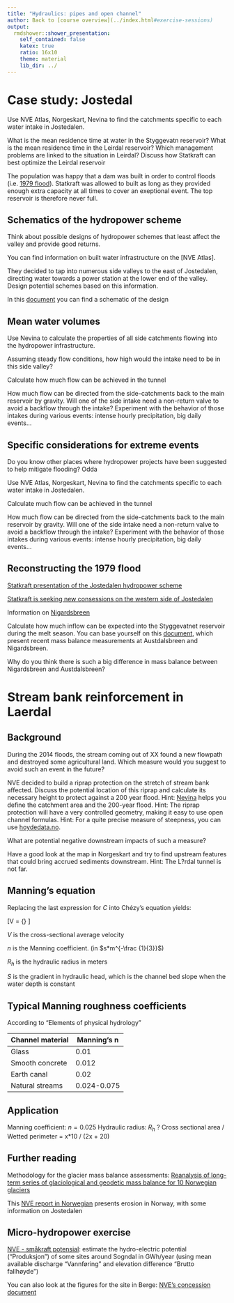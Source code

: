 ```yaml
---
title: "Hydraulics: pipes and open channel"
author: Back to [course overview](../index.html#exercise-sessions)
output:
  rmdshower::shower_presentation:
    self_contained: false
    katex: true
    ratio: 16x10
    theme: material
    lib_dir: ../
---
```


# Case study: Jostedal

Use NVE Atlas, Norgeskart, Nevina to find the catchments specific to each water intake in Jostedalen.

What is the mean residence time at water in the Styggevatn reservoir?
What is the mean residence time in the Leirdal reservoir?
Which management problems are linked to the situation in Leirdal?
Discuss how Statkraft can best optimize the Leirdal reservoir

The population was happy that a dam was built in order to control floods (i.e. [1979 flood](https://www.youtube.com/watch?v=9GDCZ-O6UbA)). Statkraft was allowed to built as long as they provided enough extra capacity at all times to cover an exeptional event. The top reservoir is therefore never full.

## Schematics of the hydropower scheme

Think about possible designs of hydropower schemes that least affect the valley and provide good returns.

You can find information on built water infrastructure on the [NVE Atlas].

They decided to tap into numerous side valleys to the east of Jostedalen, directing water towards a power station at the lower end of the valley. Design potential schemes based on this information.

In this [document](https://www.statkraft.no/globalassets/old-contains-the-old-folder-structure/documents/jostedal-official-assessment-final-10-may-2013_tcm9-27383.pdf) you can find a schematic of the design

## Mean water volumes

Use Nevina to calculate the properties of all side catchments flowing into the hydropower infrastructure.

Assuming steady flow conditions, how high would the intake need to be in this side valley?

Calculate how much flow can be achieved in the tunnel

How much flow can be directed from the side-catchments back to the main reservoir by gravity.
Will one of the side intake need a non-return valve to avoid a backflow through the intake?
Experiment with the behavior of those intakes during various events: intense hourly precipitation, big daily events...

## Specific considerations for extreme events

Do you know other places where hydropower projects have been suggested to help mitigate flooding?
Odda

Use NVE Atlas, Norgeskart, Nevina to find the catchments specific to each water intake in Jostedalen.

Calculate much flow can be achieved in the tunnel

How much flow can be directed from the side-catchments back to the main reservoir by gravity.
Will one of the side intake need a non-return valve to avoid a backflow through the intake?
Experiment with the behavior of those intakes during various events: intense hourly precipitation, big daily events...


## Reconstructing the 1979 flood

[Statkraft presentation of the Jostedalen hydropower scheme](https://www.statkraft.com/energy-sources/Power-plants/Norway/Jostedal/)

[Statkraft is seeking new consessions on the western side of Jostedalen](https://www.statkraft.no/media/pressemeldinger/Pressemeldinger-arkiv/2012/statkraft-skrinlegger-overforing-av-vestsideelvene-i-jostedalen/)


Information on [Nigardsbreen](https://www.nve.no/hydrologi/bre/bremalinger/massebalansemalinger/nigardsbreen)


Calculate how much inflow can be expected into the Styggevatnet reservoir during the melt season.
You can base yourself on this [document](http://publikasjoner.nve.no/rapport/2017/rapport2017_76.pdf), which present recent mass balance measurements at Austdalsbreen and Nigardsbreen.

Why do you think there is such a big difference in mass balance between Nigardsbreen and Austdalsbreen?

# Stream bank reinforcement in Laerdal

## Background

During the 2014 floods, the stream coming out of XX found a new flowpath and destroyed some agricultural land.
Which measure would you suggest to avoid such an event in the future?

NVE decided to build a riprap protection on the stretch of stream bank affected.
Discuss the potential location of this riprap and calculate its necessary height to protect against a 200 year flood.
Hint: [Nevina](www.nevina.nve.no) helps you define the catchment area and the 200-year flood.
Hint: The riprap protection will have a very controlled geometry, making it easy to use open channel formulas.
Hint: For a quite precise measure of steepness, you can use [hoydedata.no](www.hoydedata.no).

What are potential negative downstream impacts of such a measure?

Have a good look at the map in Norgeskart and try to find upstream features that could bring accrued sediments downstream.
Hint: The L?rdal tunnel is not far.

## Manning's equation
Replacing the last expression for $C$ into Chézy's equation yields:

\[V = {\frac{R_h^{2/3} S^{1/2}}{n}} \]

$V$ is the cross-sectional average velocity

$n$ is the Manning coefficient. (in $s*m^{-\frac {1}{3}}$)

$R_h$ is the hydraulic radius in meters

$S$ is the gradient in hydraulic head, which is the channel bed slope when the water depth is constant

## Typical Manning roughness coefficients
According to "Elements of physical hydrology"

Channel material	| Manning's n
--- | ---
Glass	| 0.01	
Smooth concrete	|	0.012
Earth canal | 0.02
Natural streams | 0.024-0.075

## Application

Manning coefficient: $n = 0.025$
Hydraulic radius: $R_h$ ?
Cross sectional area / Wetted perimeter = x*10 / (2x + 20)

## Further reading

Methodology for the glacier mass balance assessments: [Reanalysis of long-term series of glaciological and geodetic mass balance for 10 Norwegian glaciers](https://www.the-cryosphere.net/10/535/2016/tc-10-535-2016.pdf)

This [NVE report in Norwegian](http://publikasjoner.nve.no/hydra/rapport/mi05.pdf) presents erosion in Norway, with some information on Jostedalen

<!-- Hydrology and hydraulics in sandane, look at storing water in the football field -->
<!-- Example of reconstructing peak flow with mannings formula, based on signs left by the flood  -->



## Micro-hydropower exercise

[NVE - småkraft potensial](https://gis3.nve.no/link/?link=smakraft): estimate the hydro-electric potential ("Produksjon") of some sites around Sogndal in GWh/year (using mean available discharge "Vannføring" and elevation difference "Brutto fallhøyde")

You can also look at the figures for the site in Berge: [NVE's concession document](https://www.nve.no/konsesjonssaker/konsesjonssak/?id=4244&type=V-1)
    
